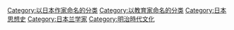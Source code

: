 {{catmore}}

[[Category:以日本作家命名的分类|Category:以日本作家命名的分类]]
[[Category:以教育家命名的分类|Category:以教育家命名的分类]]
[[Category:日本思想史|Category:日本思想史]]
[[Category:日本兰学家|Category:日本兰学家]]
[[Category:明治時代文化|Category:明治時代文化]]